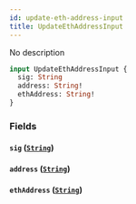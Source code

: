 ```yaml
---
id: update-eth-address-input
title: UpdateEthAddressInput
---
```



No description

```graphql
input UpdateEthAddressInput {
  sig: String
  address: String!
  ethAddress: String!
}
```


### Fields

#### `sig` ([`String`](../../references/scalars/string))




#### `address` ([`String`](../../references/scalars/string))




#### `ethAddress` ([`String`](../../references/scalars/string))






